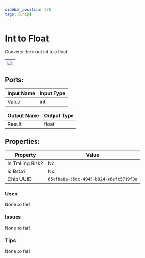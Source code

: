 ```yaml
---
sidebar_position: 276
tags: [Chip]
---
```


# Int to Float


Converts the input int to a float.

| ![](https://images-ext-2.discordapp.net/external/MPmIaQzlEPmgGWlgi-WxBBXt0Bjv_zWPkg1y1f_sy3s/https/www.recroomcircuits.com/image/circuit/absolute-value?width=206&height=108) |
|-----|

## Ports:

| Input Name | Input Type |
|-----------|-----------|
| Value | int |

| Output Name | Output Type |
|-----------|-----------|
| Result | float |

## Properties:

| Property  | Value |
|-------------------|-----------|
| Is Trolling Risk? | No. |
| Is Beta? | No. |
| Chip UUID | `65cfba8a-b5dc-4946-b824-e6efc5719f3a` |

### Uses
None so far!

### Issues
None so far!

### Tips
None so far!
